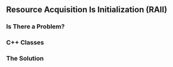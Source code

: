 ## Resource Acquisition Is Initialization (RAII)

### Is There a Problem?

### C++ Classes

### The Solution
